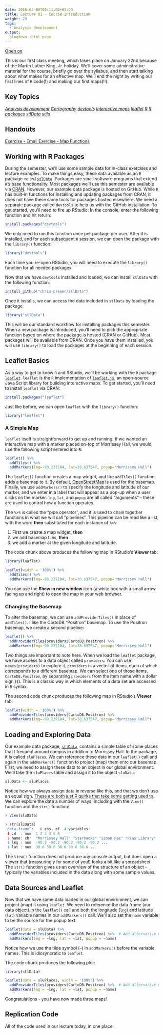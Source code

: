 ```yaml
---
date: 2016-03-09T00:11:02+01:00
title: Lecture 01 - Course Introduction
weight: 20
tags:
  - Analysis development
output:
  blogdown::html_page
---
```


<a class="btn btn-primary btn-outline btn-xs{{end}}" href="https://github.com/slu-soc5650/" target="_blank"> Open on <i class="fab fa-github fa-lg"></i> </a>

This is our first class meeting, which takes place on January 22nd because of the Martin Luther King, Jr. holiday. We'll cover some administrative material for the course, briefly go over the syllabus, and then start talking about what makes for an effective map. We'll end the night by writing our first lines of `R` code(!) and making our first maps(!!).

## Key Topics
[<i class="keyword"><i class="fas fa-tags"></i> Analysis development</i>](/topic-index/#a-d)
[<i class="keyword"><i class="fas fa-tags"></i> Cartography</i>](/topic-index/#a-d)
[<i class="package"><i class="fas fa-archive"></i> devtools</i>](/topic-index/#e-h)
[<i class="keyword"><i class="fas fa-tags"></i> Interactive maps</i>](/topic-index/#i-l)
[<i class="package"><i class="fas fa-archive"></i> leaflet</i>](/topic-index/#i-l)
[<i class="tool"><i class="fas fa-desktop"></i> R</i>](/topic-index/#q-t)
[<i class="keyword"><i class="fas fa-tags"></i> R packages</i>](/topic-index/#q-t)
[<i class="package"><i class="fas fa-archive"></i> stlData</i>](/topic-index/#q-t)
[<i class="package"><i class="fas fa-archive"></i> utils</i>](/topic-index/#u-z)

## Handouts

<a class="btn btn-primary btn-outline btn-xs" href="https://github.com/slu-soc5650/" target="_blank"> Exercise - Email </a>
<a class="btn btn-primary btn-outline btn-xs" href="https://github.com/slu-soc5650/" target="_blank"> Exercise - Map </a>
<a class="btn btn-primary btn-outline btn-xs" href="https://github.com/slu-soc5650/" target="_blank"> Functions </a>

## Working with R Packages
During the semester, we'll use some sample data for in-class exercises and lecture examples. To make things easy, these data available as an `R` package called [`stlData`](https://chris-prener.github.io/stlData/). Packages are small software programs that extend `R`'s base functionality. Most packages we'll use this semester are available via [CRAN](https://cran.r-project.org). However, our example data package is hosted on GitHub. While `R` has built-in functions for installing and updating packages from CRAN, it does not have these same tools for packages hosted elsewhere. We need a separate package called `devtools` to help us with the GitHub installation. To get started, you'll need to fire up RStudio. In the console, enter the following function and hit return:

```r
install.packages("devtools")
```

We only need to run this function once per package per user. After it is installed, and for each subsequent `R` session, we can open the package with the `library()` function:

```r
library("devtools")
```

Each time you re-open RStudio, you will need to execute the `library()` function for all needed packages.

Now that we have `devtools` installed and loaded, we can install `stlData` with the following function:

```r
install_github("chris-prener/stlData")
```

Once it installs, we can access the data included in `stlData` by loading the package:

```r
library("stlData")
```

This will be our standard workflow for installing packages this semester. When a new package is introduced, you'll need to pick the appropriate function based on where the package is hosted (CRAN or GitHub). Most packages will be available from CRAN. Once you have them installed, you will use `library()` to load the packages at the beginning of each session.

## Leaflet Basics
As a way to get to know `R` and RStudio, we'll be working with the `R` package [`leaflet`](https://rstudio.github.io/leaflet/). `leaflet` is the `R` implementation of [`leaflet.js`](http://leafletjs.com), an open-source Java Script library for building interactive maps. To get started, you'll need to install `leaflet` via CRAN:

```r
install.packages("leaflet")
```

Just like before, we can open `leaflet` with the `library()` function:

```r
library("leaflet")
```

### A Simple Map

`leaflet` itself is straightforward to get up and running. If we wanted an interactive map with a marker placed on-top of Morrissey Hall, we would use the following script entered into `R`:

```r
leaflet() %>%
  addTiles() %>%
  addMarkers(lng=-90.237104, lat=38.637547, popup="Morrissey Hall")
```

The `leaflet()` function creates a map widget, and the `addTiles()` function adds a basemap to it. By default, [OpenStreetMap](https://www.openstreetmap.org) is used for the basemap. Finally, we use `addMarkers()` to specify the longitude and latitude of our marker, and we enter in a label that will appear as a pop-up when a user clicks on the marker. `lng`, `lat`, and `popup` are all called "arguments" - these are used to control how a function operates. 

The `%>%` is called the "pipe operator", and it is used to chain together functions in what we will call "pipelines". This pipeline can be read like a list, with the word **then** substituted for each instance of `%>%`:

1. First we create a map widget, **then**
2. we add basemap tiles, **then**
3. we add a marker at the given longitude and latitude.

The code chunk above produces the following map in RStudio's **Viewer** tab:
```r
library(leaflet)

leaflet(width = '100%') %>%
  addTiles() %>%
  addMarkers(lng=-90.237104, lat=38.637547, popup="Morrissey Hall")
```
You can use the **Show in new window** icon (a white box with a small arrow facing up and right) to open the map in your web browser.

### Changing the Basemap

To alter the basemap, we can use `addProviderTiles()` in place of `addTiles()`. I like the CartoDB "Positron" basemap. To use the Positron basemap, we create a second pipeline:

```r
leaflet() %>%
  addProviderTiles(providers$CartoDB.Positron) %>% 
  addMarkers(lng=-90.237104, lat=38.637547, popup="Morrissey Hall")
```

Two things are important to note here. When we load the `leaflet` package, we have access to a data object called `providers`. You can use `names(providers)` to explore it. `providers` is a vector of items, each of which corresponds to a different basemap. We can select one of those items, `CartoDB.Positron`, by separating `providers` from the item name with a dollar sign (`$`). This is a classic way in which elements of a data set are accessed in `R` syntax.

The second code chunk produces the following map in RStudio's **Viewer** tab:
```r
leaflet(width = '100%') %>%
  addProviderTiles(providers$CartoDB.Positron) %>% 
  addMarkers(lng=-90.237104, lat=38.637547, popup="Morrissey Hall")
```

## Loading and Exploring Data
Our example data package, [`stlData`](https://chris-prener.github.io/stlData/), contains a simple table of some places that I frequent around campus in addition to Morrissey Hall. In the package, it is called `sluPlaces`. We can reference these data in our `leaflet()` call and again in the `addMarkers()` function to project (map) them onto our basemap. First, we need to assign these data to an object in our global environment. We'll take the `sluPlaces` table and assign it to the object `sluData`:

```r
sluData <- sluPlaces
```

Notice how we always assign data in reverse like this, and that we don't use an equal sign. [These are both just R quirks that take some getting used to](http://blog.revolutionanalytics.com/2008/12/use-equals-or-arrow-for-assignment.html). We can explore the data a number of ways, including with the `View()` function and the `str()` function:

```r
> View(sluData)

> str(sluData)
'data.frame':	6 obs. of  4 variables:
 $ id  : num  1 2 3 4 5 6
 $ name: chr  "Morrissey Hall" "Starbucks" "Simon Rec" "Pius Library" ...
 $ lng : num  -90.2 -90.2 -90.2 -90.2 -90.2 ...
 $ lat : num  38.6 38.6 38.6 38.6 38.6 ...
```

The `View()` function does not produce any console output, but does open a viewer that (reassuringly for some of you!) looks a bit like a spreadsheet. The `str()` function gives us an overview of the structure of an object - typically the variables included in the data along with some sample values.

## Data Sources and Leaflet
Now that we have some data loaded in our global environment, we can project (map) it using `leaflet`. We need to reference the data frame (our data object) in the `leaflet()` call and both the longitude (`lng`) and latitude (`lat`) variable names in our `addMarkers()` call. We'll also set the `name` variable to be the source for the popup text:

```r
leaflet(data = sluData) %>%
  addProviderTiles(providers$CartoDB.Positron) %>%  # Add alternative map tiles
  addMarkers(lng = ~lng, lat = ~lat, popup = ~name)
```

Notice how we use the tilde symbol (`~`) in `addMarkers()` before the variable names. This is idiosyncratic to `leaflet`. 

The code chunk produces the following plot:

```r
library(stlData)

leaflet(data = sluPlaces, width = '100%') %>%
  addProviderTiles(providers$CartoDB.Positron) %>%  # Add alternative map tiles
  addMarkers(lng = ~lng, lat = ~lat, popup = ~name)
```

Congratulations - you have now made three maps!

## Replication Code
All of the code used in our lecture today, in one place:

<script data-gist-id="bc0420ef79e928319e682e3f74d659c0"></script>